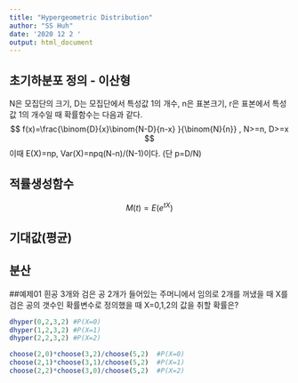 ---
title: "Hypergeometric Distribution"
author: "SS Huh"
date: '2020 12 2 '
output: html_document
---

## 초기하분포 정의 - 이산형

N은 모집단의 크기, D는 모집단에서 특성값 1의 개수, n은 표본크기, r은 표본에서 특성값 1의 개수일 때 확률함수는 다음과 같다.
$$
f(x)=\frac{\binom{D}{x}\binom{N-D}{n-x} }{\binom{N}{n}}  , N>=n, D>=x
$$
이때 E(X)=np, Var(X)=npq(N-n)/(N-1)이다. (단 p=D/N)

## 적률생성함수

$$
M(t)=E(e^{tX})
$$

## 기대값(평균)
## 분산

##예제01
흰공 3개와 검은 공 2개가 들어있는 주머니에서 임의로 2개를 꺼냈을 때 X를 검은 공의 갯수인 확률변수로 정의했을 때 X=0,1,2의 값을 취할 확률은?
```{r}
dhyper(0,2,3,2) #P(X=0)
dhyper(1,2,3,2) #P(X=1)
dhyper(2,2,3,2) #P(X=2)

choose(2,0)*choose(3,2)/choose(5,2)  #P(X=0)
choose(2,1)*choose(3,1)/choose(5,2)  #P(X=1)
choose(2,2)*choose(3,0)/choose(5,2)  #P(X=2)
```

